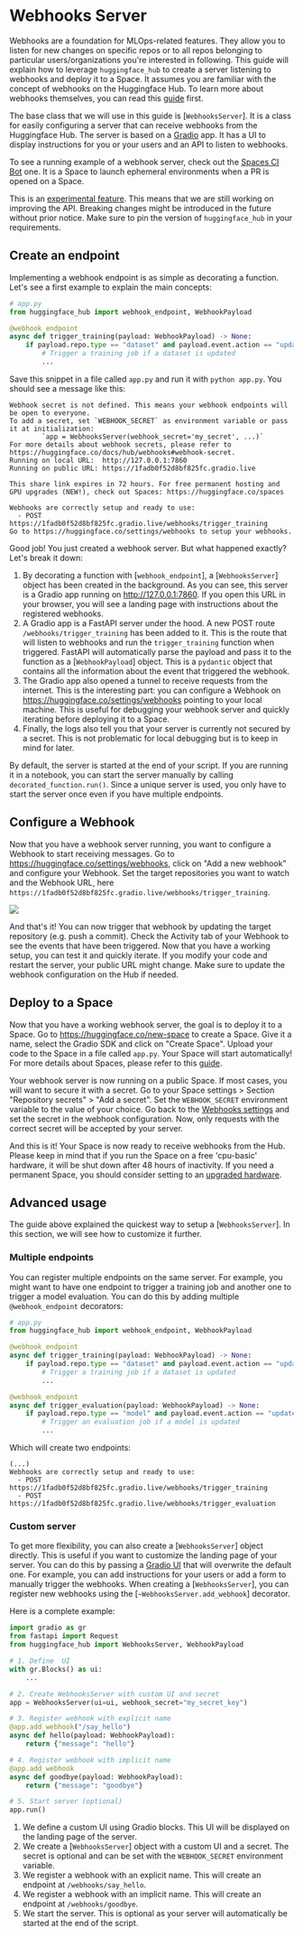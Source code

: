 # Webhooks Server

Webhooks are a foundation for MLOps-related features. They allow you to listen for new changes on specific repos or to
all repos belonging to particular users/organizations you're interested in following. This guide will explain how to
leverage `huggingface_hub` to create a server listening to webhooks and deploy it to a Space. It assumes you are
familiar with the concept of webhooks on the Huggingface Hub. To learn more about webhooks themselves, you can read
this [guide](https://huggingface.co/docs/hub/webhooks) first.

The base class that we will use in this guide is [`WebhooksServer`]. It is a class for easily configuring a server that
can receive webhooks from the Huggingface Hub. The server is based on a [Gradio](https://gradio.app/) app. It has a UI
to display instructions for you or your users and an API to listen to webhooks.

<Tip>

To see a running example of a webhook server, check out the [Spaces CI Bot](https://huggingface.co/spaces/spaces-ci-bot/webhook)
one. It is a Space to launch ephemeral environments when a PR is opened on a Space.

</Tip>

<Tip warning={true}>

This is an [experimental feature](../package_reference/environment_variables#hfhubdisableexperimentalwarning). This
means that we are still working on improving the API. Breaking changes might be introduced in the future without prior
notice. Make sure to pin the version of `huggingface_hub` in your requirements.

</Tip>


## Create an endpoint

Implementing a webhook endpoint is as simple as decorating a function. Let's see a first example to explain the main
concepts:

```python
# app.py
from huggingface_hub import webhook_endpoint, WebhookPayload

@webhook_endpoint
async def trigger_training(payload: WebhookPayload) -> None:
    if payload.repo.type == "dataset" and payload.event.action == "update":
        # Trigger a training job if a dataset is updated
        ...
```

Save this snippet in a file called `app.py` and run it with `python app.py`. You should see a message like this:

```
Webhook secret is not defined. This means your webhook endpoints will be open to everyone.
To add a secret, set `WEBHOOK_SECRET` as environment variable or pass it at initialization: 
        `app = WebhooksServer(webhook_secret='my_secret', ...)`
For more details about webhook secrets, please refer to https://huggingface.co/docs/hub/webhooks#webhook-secret.
Running on local URL:  http://127.0.0.1:7860
Running on public URL: https://1fadb0f52d8bf825fc.gradio.live

This share link expires in 72 hours. For free permanent hosting and GPU upgrades (NEW!), check out Spaces: https://huggingface.co/spaces

Webhooks are correctly setup and ready to use:
  - POST https://1fadb0f52d8bf825fc.gradio.live/webhooks/trigger_training
Go to https://huggingface.co/settings/webhooks to setup your webhooks.
```

Good job! You just created a webhook server. But what happened exactly? Let's break it down:

1. By decorating a function with [`webhook_endpoint`], a [`WebhooksServer`] object has been created in the background.
As you can see, this server is a Gradio app running on http://127.0.0.1:7860. If you open this URL in your browser, you
will see a landing page with instructions about the registered webhooks.
2. A Gradio app is a FastAPI server under the hood. A new POST route `/webhooks/trigger_training` has been added to it.
This is the route that will listen to webhooks and run the `trigger_training` function when triggered. FastAPI will
automatically parse the payload and pass it to the function as a [`WebhookPayload`] object. This is a `pydantic` object
that contains all the information about the event that triggered the webhook.
3. The Gradio app also opened a tunnel to receive requests from the internet. This is the interesting part: you can
configure a Webhook on https://huggingface.co/settings/webhooks pointing to your local machine. This is useful for
debugging your webhook server and quickly iterating before deploying it to a Space.
4. Finally, the logs also tell you that your server is currently not secured by a secret. This is not problematic for
local debugging but is to keep in mind for later.

<Tip warning={true}>

By default, the server is started at the end of your script. If you are running it in a notebook, you can start the
server manually by calling `decorated_function.run()`. Since a unique server is used, you only have to start the server
once even if you have multiple endpoints.

</Tip>


## Configure a Webhook

Now that you have a webhook server running, you want to configure a Webhook to start receiving messages.
Go to https://huggingface.co/settings/webhooks, click on "Add a new webhook" and configure your Webhook. Set the target
repositories you want to watch and the Webhook URL, here `https://1fadb0f52d8bf825fc.gradio.live/webhooks/trigger_training`. 

<div class="flex justify-center">
<img src="https://huggingface.co/datasets/huggingface/documentation-images/resolve/main/hub/configure_webhook.png"/>
</div>

And that's it! You can now trigger that webhook by updating the target repository (e.g. push a commit). Check the
Activity tab of your Webhook to see the events that have been triggered. Now that you have a working setup, you can
test it and quickly iterate. If you modify your code and restart the server, your public URL might change. Make sure
to update the webhook configuration on the Hub if needed.

## Deploy to a Space

Now that you have a working webhook server, the goal is to deploy it to a Space. Go to https://huggingface.co/new-space
to create a Space. Give it a name, select the Gradio SDK and click on "Create Space". Upload your code to the Space
in a file called `app.py`. Your Space will start automatically! For more details about Spaces, please refer to this
[guide](https://huggingface.co/docs/hub/spaces-overview).

Your webhook server is now running on a public Space. If most cases, you will want to secure it with a secret. Go to
your Space settings > Section "Repository secrets" > "Add a secret". Set the `WEBHOOK_SECRET` environment variable to
the value of your choice. Go back to the [Webhooks settings](https://huggingface.co/settings/webhooks) and set the
secret in the webhook configuration. Now, only requests with the correct secret will be accepted by your server.

And this is it! Your Space is now ready to receive webhooks from the Hub. Please keep in mind that if you run the Space
on a free 'cpu-basic' hardware, it will be shut down after 48 hours of inactivity. If you need a permanent Space, you
should consider setting to an [upgraded hardware](https://huggingface.co/docs/hub/spaces-gpus#hardware-specs).

## Advanced usage

The guide above explained the quickest way to setup a [`WebhooksServer`]. In this section, we will see how to customize
it further.

### Multiple endpoints

You can register multiple endpoints on the same server. For example, you might want to have one endpoint to trigger
a training job and another one to trigger a model evaluation. You can do this by adding multiple `@webhook_endpoint`
decorators:

```python
# app.py
from huggingface_hub import webhook_endpoint, WebhookPayload

@webhook_endpoint
async def trigger_training(payload: WebhookPayload) -> None:
    if payload.repo.type == "dataset" and payload.event.action == "update":
        # Trigger a training job if a dataset is updated
        ...

@webhook_endpoint
async def trigger_evaluation(payload: WebhookPayload) -> None:
    if payload.repo.type == "model" and payload.event.action == "update":
        # Trigger an evaluation job if a model is updated
        ...
```

Which will create two endpoints:

```
(...)
Webhooks are correctly setup and ready to use:
  - POST https://1fadb0f52d8bf825fc.gradio.live/webhooks/trigger_training
  - POST https://1fadb0f52d8bf825fc.gradio.live/webhooks/trigger_evaluation
```

### Custom server

To get more flexibility, you can also create a [`WebhooksServer`] object directly. This is useful if you want to
customize the landing page of your server. You can do this by passing a [Gradio UI](https://gradio.app/docs/#blocks)
that will overwrite the default one. For example, you can add instructions for your users or add a form to manually
trigger the webhooks. When creating a [`WebhooksServer`], you can register new webhooks using the
[`~WebhooksServer.add_webhook`] decorator.

Here is a complete example:

```python
import gradio as gr
from fastapi import Request
from huggingface_hub import WebhooksServer, WebhookPayload

# 1. Define  UI
with gr.Blocks() as ui:
    ...

# 2. Create WebhooksServer with custom UI and secret
app = WebhooksServer(ui=ui, webhook_secret="my_secret_key")

# 3. Register webhook with explicit name
@app.add_webhook("/say_hello")
async def hello(payload: WebhookPayload):
    return {"message": "hello"}

# 4. Register webhook with implicit name
@app.add_webhook
async def goodbye(payload: WebhookPayload):
    return {"message": "goodbye"}

# 5. Start server (optional)
app.run()
```

1. We define a custom UI using Gradio blocks. This UI will be displayed on the landing page of the server.
2. We create a [`WebhooksServer`] object with a custom UI and a secret. The secret is optional and can be set with
the `WEBHOOK_SECRET` environment variable.
3. We register a webhook with an explicit name. This will create an endpoint at `/webhooks/say_hello`.
4. We register a webhook with an implicit name. This will create an endpoint at `/webhooks/goodbye`.
5. We start the server. This is optional as your server will automatically be started at the end of the script.